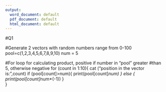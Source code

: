 ---
output:
  word_document: default
  pdf_document: default
  html_document: default
---
#Q1

#Generate 2 vectors with random numbers range from 0-100
pool=c(1,2,3,4,5,6,7,8,9,10)
num = 5

#For loop for calculating product, positive if number in "pool" greater
#than 5, otherwise negative
for (count in 1:10){
cat ("position in the vector is: ",count)
if (pool[count]>num){
print(pool[count]*num)
} else {
print(pool[count]*num*(-1)) 
}  
}


